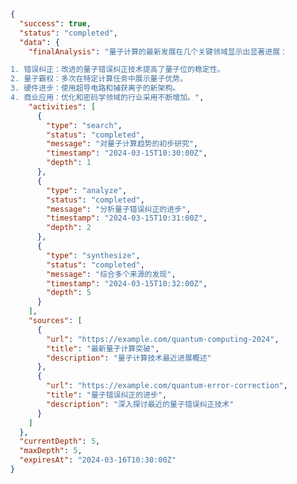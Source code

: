 ```json
{
  "success": true,
  "status": "completed",
  "data": {
    "finalAnalysis": "量子计算的最新发展在几个关键领域显示出显著进展：

1. 错误纠正：改进的量子错误纠正技术提高了量子位的稳定性。
2. 量子霸权：多次在特定计算任务中展示量子优势。
3. 硬件进步：使用超导电路和捕获离子的新架构。
4. 商业应用：优化和密码学领域的行业采用不断增加。",
    "activities": [
      {
        "type": "search",
        "status": "completed",
        "message": "对量子计算趋势的初步研究",
        "timestamp": "2024-03-15T10:30:00Z",
        "depth": 1
      },
      {
        "type": "analyze",
        "status": "completed",
        "message": "分析量子错误纠正的进步",
        "timestamp": "2024-03-15T10:31:00Z",
        "depth": 2
      },
      {
        "type": "synthesize",
        "status": "completed",
        "message": "综合多个来源的发现",
        "timestamp": "2024-03-15T10:32:00Z",
        "depth": 5
      }
    ],
    "sources": [
      {
        "url": "https://example.com/quantum-computing-2024",
        "title": "最新量子计算突破",
        "description": "量子计算技术最近进展概述"
      },
      {
        "url": "https://example.com/quantum-error-correction",
        "title": "量子错误纠正的进步",
        "description": "深入探讨最近的量子错误纠正技术"
      }
    ]
  },
  "currentDepth": 5,
  "maxDepth": 5,
  "expiresAt": "2024-03-16T10:30:00Z"
}
```